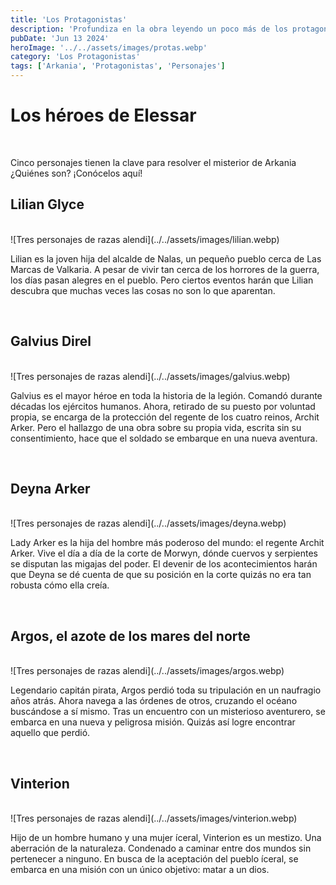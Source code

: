 ```yaml
---
title: 'Los Protagonistas'
description: 'Profundiza en la obra leyendo un poco más de los protagonistas de Arkania.'
pubDate: 'Jun 13 2024'
heroImage: '../../assets/images/protas.webp'
category: 'Los Protagonistas'
tags: ['Arkania', 'Protagonistas', 'Personajes']
---
```



## <h1 class="text-4xl font-bold text-green-500">Los héroes de Elessar</h1>
<br />

Cinco personajes tienen la clave para resolver el misterior de Arkania ¿Quiénes son? ¡Conócelos aquí!
<br />

### <h2 class="text-2xl font-bold">Lilian Glyce</h2>
<br />
<article class="flex flex-col md:flex-row items-center md:items-start">
    <div className="w-full md:w-1/2 max-w-xs mb-4 md:mb-0 md:mr-6">
        ![Tres personajes de razas alendi](../../assets/images/lilian.webp)
    </div>
    <div class="md:w-1/2 text-center md:text-left">
        <p>Lilian es la joven hija del alcalde de Nalas, un pequeño pueblo cerca de Las Marcas de Valkaria. A pesar de vivir tan cerca de los horrores de la guerra, los días pasan alegres en el pueblo. Pero ciertos eventos harán que Lilian descubra que muchas veces las cosas no son lo que aparentan.</p>
    </div>
</article>
<br />

### <h2 class="text-2xl font-bold">Galvius Direl</h2>
<br />
<article class="flex flex-col-reverse md:flex-row-reverse items-center md:items-start">
    <div className="w-full md:w-1/2 max-w-xs mb-4 md:mb-0 md:mr-6">
        ![Tres personajes de razas alendi](../../assets/images/galvius.webp)
    </div>
    <div class="md:w-1/2 text-center md:text-left">
        <p>Galvius es el mayor héroe en toda la historia de la legión. Comandó durante décadas los ejércitos humanos. Ahora, retirado de su puesto por voluntad propia, se encarga de la protección del regente de los cuatro reinos, Archit Arker. Pero el hallazgo de una obra sobre su propia vida, escrita sin su consentimiento, hace que el soldado se embarque en una nueva aventura.</p>
    </div>
</article>
<br />

### <h2 class="text-2xl font-bold">Deyna Arker</h2>
<br />
<article class="flex flex-col md:flex-row items-center md:items-start">
    <div className="w-full md:w-1/2 max-w-xs mb-4 md:mb-0 md:mr-6">
        ![Tres personajes de razas alendi](../../assets/images/deyna.webp)
    </div>
    <div class="md:w-1/2 text-center md:text-left">
        <p>Lady Arker es la hija del hombre más poderoso del mundo: el regente Archit Arker. Vive el día a día de la corte de Morwyn, dónde cuervos y serpientes se disputan las migajas del poder. El devenir de los acontecimientos harán que Deyna se dé cuenta de que su posición en la corte quizás no era tan robusta cómo ella creía.</p>
    </div>
</article>
<br />

### <h2 class="text-2xl font-bold">Argos, el azote de los mares del norte</h2>
<br />
<article class="flex flex-col-reverse md:flex-row-reverse items-center md:items-start">
    <div className="w-full md:w-1/2 max-w-xs mb-4 md:mb-0 md:mr-6">
        ![Tres personajes de razas alendi](../../assets/images/argos.webp)
    </div>
    <div class="md:w-1/2 text-center md:text-left">
        <p>Legendario capitán pirata, Argos perdió toda su tripulación en un naufragio años atrás. Ahora navega a las órdenes de otros, cruzando el océano buscándose a sí mismo. Tras un encuentro con un misterioso aventurero, se embarca en una nueva y peligrosa misión. Quizás así logre encontrar aquello que perdió.</p>
    </div>
</article>
<br />

### <h2 class="text-2xl font-bold">Vinterion</h2>
<br />
<article class="flex flex-col md:flex-row items-center md:items-start">
    <div className="w-full md:w-1/2 max-w-xs mb-4 md:mb-0 md:mr-6">
        ![Tres personajes de razas alendi](../../assets/images/vinterion.webp)
    </div>
    <div class="md:w-1/2 text-center md:text-left">
        <p>Hijo de un hombre humano y una mujer íceral, Vinterion es un mestizo. Una aberración de la naturaleza. Condenado a caminar entre dos mundos sin pertenecer a ninguno. En busca de la aceptación del pueblo íceral, se embarca en una misión con un único objetivo: matar a un dios.</p>
    </div>
</article>
<br />